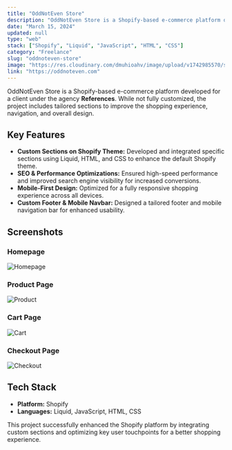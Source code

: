 ```yaml
---
title: "OddNotEven Store"
description: "OddNotEven Store is a Shopify-based e-commerce platform developed for a client under the agency References. While built on Shopify's existing framework, the project includes custom sections to enhance functionality and user experience. the project includes custom sections to enhance functionality and user experience."
date: "March 15, 2024"
updated: null
type: "web"
stack: ["Shopify", "Liquid", "JavaScript", "HTML", "CSS"]
category: "Freelance"
slug: "oddnoteven-store"
image: "https://res.cloudinary.com/dmuhioahv/image/upload/v1742985570/screenshots/Login_nlcrcl.png"
link: "https://oddnoteven.com"
---
```


OddNotEven Store is a Shopify-based e-commerce platform developed for a client under the agency **References**. While not fully customized, the project includes tailored sections to improve the shopping experience, navigation, and overall design.

## Key Features

- **Custom Sections on Shopify Theme:** Developed and integrated specific sections using Liquid, HTML, and CSS to enhance the default Shopify theme.
- **SEO & Performance Optimizations:** Ensured high-speed performance and improved search engine visibility for increased conversions.
- **Mobile-First Design:** Optimized for a fully responsive shopping experience across all devices.
- **Custom Footer & Mobile Navbar:** Designed a tailored footer and mobile navigation bar for enhanced usability.

## Screenshots

### Homepage

![Homepage](https://res.cloudinary.com/dmuhioahv/image/upload/v1742985570/screenshots/Homepage.png)

### Product Page

![Product](https://res.cloudinary.com/dmuhioahv/image/upload/v1742985568/screenshots/Product.png)

### Cart Page

![Cart](https://res.cloudinary.com/dmuhioahv/image/upload/v1742985569/screenshots/Cart.png)

### Checkout Page

![Checkout](https://res.cloudinary.com/dmuhioahv/image/upload/v1742985569/screenshots/Checkout.png)


## Tech Stack

- **Platform:** Shopify
- **Languages:** Liquid, JavaScript, HTML, CSS

This project successfully enhanced the Shopify platform by integrating custom sections and optimizing key user touchpoints for a better shopping experience.

